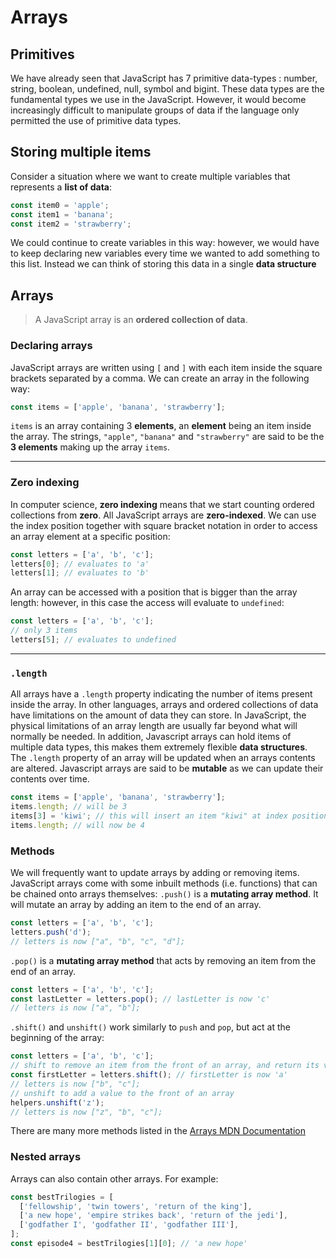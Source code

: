 # Arrays

## Primitives

We have already seen that JavaScript has 7 primitive data-types : number, string, boolean, undefined, null, symbol and bigint. These data types are the fundamental types we use in the JavaScript. However, it would become increasingly difficult to manipulate groups of data if the language only permitted the use of primitive data types.

## Storing multiple items

Consider a situation where we want to create multiple variables that represents a **list of data**:

```js
const item0 = 'apple';
const item1 = 'banana';
const item2 = 'strawberry';
```

We could continue to create variables in this way: however, we would have to keep declaring new variables every time we wanted to add something to this list. Instead we can think of storing this data in a single **data structure**

## Arrays

> A JavaScript array is an **ordered collection of data**.

### Declaring arrays

JavaScript arrays are written using `[` and `]` with each item inside the square brackets separated by a comma. We can create an array in the following way:

```js
const items = ['apple', 'banana', 'strawberry'];
```

`items` is an array containing 3 **elements**, an **element** being an item inside the array. The strings, `"apple"`, `"banana"` and `"strawberry"` are said to be the **3 elements** making up the array `items`.

---
### Zero indexing
In computer science, **zero indexing** means that we start counting ordered collections from **zero**. All JavaScript arrays are **zero-indexed**. We can use the index position together with square bracket notation in order to access an array element at a specific position:

```js
const letters = ['a', 'b', 'c'];
letters[0]; // evaluates to 'a'
letters[1]; // evaluates to 'b'
```

An array can be accessed with a position that is bigger than the array length: however, in this case the access will evaluate to `undefined`:

```js
const letters = ['a', 'b', 'c'];
// only 3 items
letters[5]; // evaluates to undefined
```
---
### `.length`

All arrays have a `.length` property indicating the number of items present inside the array. In other languages, arrays and ordered collections of data have limitations on the amount of data they can store. In JavaScript, the physical limitations of an array length are usually far beyond what will normally be needed. In addition, Javascript arrays can hold items of multiple data types, this makes them extremely flexible **data structures**. The `.length` property of an array will be updated when an arrays contents are altered. Javascript arrays are said to be **mutable** as we can update their contents over time.

```js
const items = ['apple', 'banana', 'strawberry'];
items.length; // will be 3
items[3] = 'kiwi'; // this will insert an item "kiwi" at index position 3
items.length; // will now be 4
```

### Methods

We will frequently want to update arrays by adding or removing items.
JavaScript arrays come with some inbuilt methods (i.e. functions) that can be chained onto arrays themselves:
`.push()` is a **mutating array method**. It will mutate an array by adding an item to the end of an array.

```js
const letters = ['a', 'b', 'c'];
letters.push('d');
// letters is now ["a", "b", "c", "d"];
```

`.pop()` is a **mutating array method** that acts by removing an item from the end of an array.

```js
const letters = ['a', 'b', 'c'];
const lastLetter = letters.pop(); // lastLetter is now 'c'
// letters is now ["a", "b"];
```

`.shift()` and `unshift()` work similarly to `push` and `pop`, but act at the beginning of the array:

```js
const letters = ['a', 'b', 'c'];
// shift to remove an item from the front of an array, and return its value
const firstLetter = letters.shift(); // firstLetter is now 'a'
// letters is now ["b", "c"];
// unshift to add a value to the front of an array
helpers.unshift('z');
// letters is now ["z", "b", "c"];
```

There are many more methods listed in the [Arrays MDN Documentation](https://developer.mozilla.org/en-US/docs/Web/JavaScript/Reference/Global_Objects/Array#)

### Nested arrays

Arrays can also contain other arrays. For example:

```js
const bestTrilogies = [
  ['fellowship', 'twin towers', 'return of the king'],
  ['a new hope', 'empire strikes back', 'return of the jedi'],
  ['godfather I', 'godfather II', 'godfather III'],
];
const episode4 = bestTrilogies[1][0]; // 'a new hope'
```